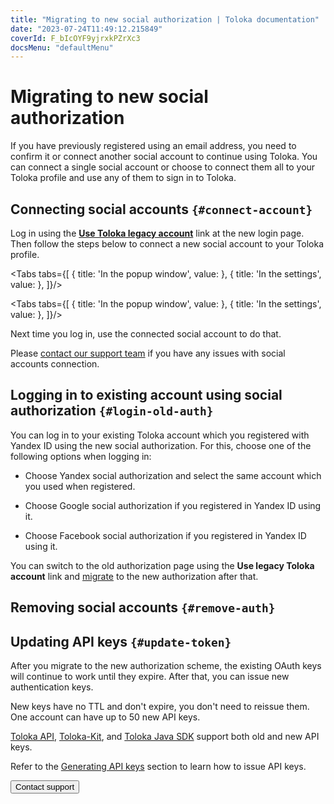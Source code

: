 ```yaml
---
title: "Migrating to new social authorization | Toloka documentation"
date: "2023-07-24T11:49:12.215849"
coverId: F_bIcOYF9yjrxkPZrXc3
docsMenu: "defaultMenu"
---
```



# Migrating to new social authorization

If you have previously registered using an email address, you need to confirm it or connect another social account to continue using Toloka. You can connect a single social account or choose to connect them all to your Toloka profile and use any of them to sign in to Toloka.

## Connecting social accounts `{#connect-account}`

Log in using the **[Use Toloka legacy account](https://passport.toloka.ai/auth?origin=toloka_requesters&retpath=https%3A%2F%2Fplatform.toloka.ai%2Fauth%2Fsignup%3Frole%3DREQUESTER)** link at the new login page. Then follow the steps below to connect a new social account to your Toloka profile.

<Tabs tabs={[
  { title: 'In the popup window', value: <MigrateNewAuthList1/> },
  { title: 'In the settings', value: <MigrateNewAuthList2/> },
]}/>

<Cut title="For former Yandex ID clients">

<Tabs tabs={[
  { title: 'In the popup window', value: <MigrateNewAuthList3/> },
  { title: 'In the settings', value: <MigrateNewAuthList4/> },
]}/>

</Cut>

Next time you log in, use the connected social account to do that.

<Note mode="note" title="Note">

Please [contact our support team](/docs/guide/troubleshooting/support?form-source=guide-migrate-new-auth) if you have any issues with social accounts connection.

</Note>

## Logging in to existing account using social authorization `{#login-old-auth}`

You can log in to your existing Toloka account which you registered with Yandex ID using the new social authorization. For this, choose one of the following options when logging in:

- Choose Yandex social authorization and select the same account which you used when registered.

- Choose Google social authorization if you registered in Yandex ID using it.

- Choose Facebook social authorization if you registered in Yandex ID using it.

You can switch to the old authorization page using the **Use legacy Toloka account** link and [migrate](#connect-account) to the new authorization after that.

## Removing social accounts `{#remove-auth}`

<RemoveSocialAccount/>

## Updating API keys `{#update-token}`

After you migrate to the new authorization scheme, the existing OAuth keys will continue to work until they expire. After that, you can issue new authentication keys.

New keys have no TTL and don't expire, you don't need to reissue them. One account can have up to 50 new API keys.

[Toloka API](https://toloka.ai/docs/api/api-reference/), [Toloka-Kit](/docs/toloka-kit/), and [Toloka Java SDK](https://github.com/toloka/toloka-java-sdk/) support both old and new API keys.

Refer to the [Generating API keys](/docs/guide/api-token) section to learn how to issue API keys.

<Button view="defaultInverse" size="l" type="link" url="/docs/guide/troubleshooting/support?form-source=guide-migrate-new-auth">Contact support</Button>